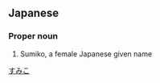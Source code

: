 ==Japanese==
{{ja-kanjitab|寸|実|子}}

===Proper noun===
{{ja-pos|proper|すみこ}}
# Sumiko, a female Japanese given name

[[Category:Japanese female given names|すみこ]]